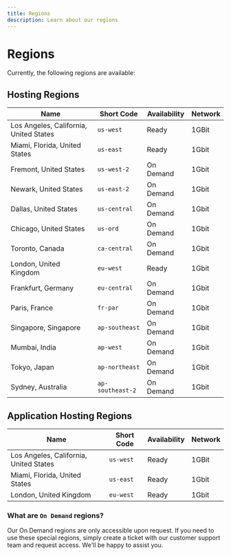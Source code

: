 ```yaml
---
title: Regions
description: Learn about our regions
---
```


# Regions

Currently, the following regions are available:

## Hosting Regions

| Name                                   | Short Code       | Availability | Network |
| -------------------------------------- | ---------------- | ------------ | ------- |
| Los Angeles, California, United States | `us-west`        | Ready        | 1GBit   |
| Miami, Florida, United States          | `us-east`        | Ready        | 1Gbit   |
| Fremont, United States                 | `us-west-2`      | On Demand    | 1Gbit   |
| Newark, United States                  | `us-east-2`      | On Demand    | 1Gbit   |
| Dallas, United States                  | `us-central`     | On Demand    | 1Gbit   |
| Chicago, United States                 | `us-ord`         | On Demand    | 1Gbit   |
| Toronto, Canada                        | `ca-central`     | On Demand    | 1Gbit   |
| London, United Kingdom                 | `eu-west`        | Ready        | 1Gbit   |
| Frankfurt, Germany                     | `eu-central`     | On Demand    | 1Gbit   |
| Paris, France                          | `fr-par`         | On Demand    | 1Gbit   |
| Singapore, Singapore                   | `ap-southeast`   | On Demand    | 1Gbit   |
| Mumbai, India                          | `ap-west`        | On Demand    | 1Gbit   |
| Tokyo, Japan                           | `ap-northeast`   | On Demand    | 1Gbit   |
| Sydney, Australia                      | `ap-southeast-2` | On Demand    | 1Gbit   |

## Application Hosting Regions

| Name                                   | Short Code       | Availability | Network |
| -------------------------------------- | ---------------- | ------------ | ------- |
| Los Angeles, California, United States | `us-west`        | Ready        | 1GBit   |
| Miami, Florida, United States          | `us-east`        | Ready        | 1Gbit   |
| London, United Kingdom                 | `eu-west`        | Ready        | 1Gbit   |

### What are `On Demand` regions?

Our On Demand regions are only accessible upon request. If you need to use these special regions, simply create a ticket with our customer support team and request access. We'll be happy to assist you.